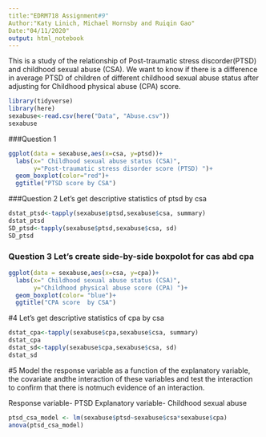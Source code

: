 ---
title:"EDRM718 Assignment#9"
Author:"Katy Linich, Michael Hornsby and Ruiqin Gao"
Date:"04/11/2020"
output: html_notebook
---
This is a study of the relationship of Post-traumatic stress discorder(PTSD) and childhood sexual abuse (CSA). We want to know if there is a difference in average PTSD of children of different childhood sexual abuse status after adjusting for Childhood physical abuse (CPA) score.
```{r include=FALSE}
library(tidyverse)
library(here)
sexabuse<-read.csv(here("Data", "Abuse.csv"))
sexabuse

```
###Question 1
```{r}
ggplot(data = sexabuse,aes(x=csa, y=ptsd))+
  labs(x=" Childhood sexual abuse status (CSA)",
       y="Post-traumatic stress disorder score (PTSD) ")+
  geom_boxplot(color="red")+
  ggtitle("PTSD score by CSA")
```
###Question 2 Let's get descriptive statistics of ptsd by csa
```{r}
dstat_ptsd<-tapply(sexabuse$ptsd,sexabuse$csa, summary)
dstat_ptsd
SD_ptsd<-tapply(sexabuse$ptsd,sexabuse$csa, sd)
SD_ptsd
```
### Question 3 Let's create side-by-side boxpolot for cas abd cpa
```{r}
ggplot(data = sexabuse,aes(x=csa, y=cpa))+
  labs(x=" Childhood sexual abuse status (CSA)",
       y="Childhood physical abuse score (CPA) ")+
  geom_boxplot(color= "blue")+
  ggtitle("CPA score  by CSA")
```
#4 Let's get descriptive statistics of cpa by csa
```{r}
dstat_cpa<-tapply(sexabuse$cpa,sexabuse$csa, summary)
dstat_cpa
dstat_sd<-tapply(sexabuse$cpa,sexabuse$csa, sd)
dstat_sd
```

#5 Model the response variable as a function of the explanatory variable, the covariate andthe interaction of these variables and test the interaction to confirm that there is notmuch evidence of an interaction.

Response variable- PTSD
Explanatory variable- Childhood sexual abuse

```{r}
ptsd_csa_model <- lm(sexabuse$ptsd~sexabuse$csa*sexabuse$cpa)
anova(ptsd_csa_model)
```



